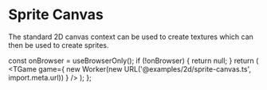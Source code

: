 # Sprite Canvas

The standard 2D canvas context can be used to create textures which can then be used to create sprites.


  const onBrowser = useBrowserOnly();
  if (!onBrowser) {
    return null;
  }
  return (
    <TGame
      game={
        new Worker(new URL('@examples/2d/sprite-canvas.ts', import.meta.url))
      }
    />
  );
};

<Game />
